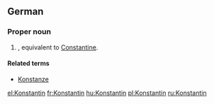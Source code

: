 {{also|konstantin}}
==German==

===Proper noun===
{{infl|de|proper noun}}

# {{given name|male|lang=de}}, equivalent to [[Constantine]].

====Related terms====
* [[Konstanze]]

[[el:Konstantin]]
[[fr:Konstantin]]
[[hu:Konstantin]]
[[pl:Konstantin]]
[[ru:Konstantin]]